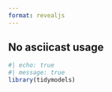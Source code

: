 ```yaml
---
format: revealjs
---
```


## No asciicast usage

```r
#| echo: true
#| message: true
library(tidymodels)
```
